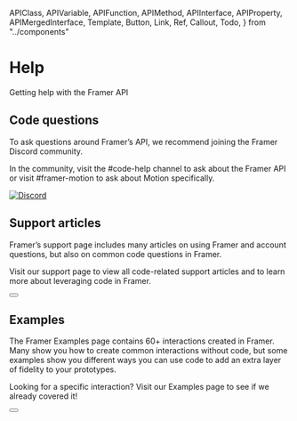 <!-- 👋 Editing this file? Need help? → https://github.com/framer/api-docs/blob/master/CONTRIBUTING.md -->

  APIClass,
  APIVariable,
  APIFunction,
  APIMethod,
  APIInterface,
  APIProperty,
  APIMergedInterface,
  Template,
  Button,
  Link,
  Ref,
  Callout,
  Todo,
} from "../components"


# Help

<span className="lead">
  Getting help with the Framer API
</span>

## Code questions

To ask questions around Framer’s API, we recommend joining the Framer Discord community.

In the community, visit the #code-help channel to ask about the Framer API or visit #framer-motion to ask about Motion specifically.

[![Discord](https://img.shields.io/discord/341919693348536320?label=Join&logo=Discord&logoColor=white&style=flat-square)](https://discord.gg/hhAJjNVb2J)

## Support articles

Framer’s support page includes many articles on using Framer and account questions, but also on common code questions in Framer.

Visit our support page to view all code-related support articles and to learn more about leveraging code in Framer.

<div>
  <Button
    name="View Code articles"
    link="https://www.framer.com/support/using-framer/#code"
  />
</div>

## Examples

The Framer Examples page contains 60+ interactions created in Framer. Many show you how to create common interactions without code, but some examples show you different ways you can use code to add an extra layer of fidelity to your prototypes.

Looking for a specific interaction? Visit our Examples page to see if we already covered it!

<div>
  <Button
    name="Open Examples page"
    link="https://www.framer.com/examples"
  />
</div>
